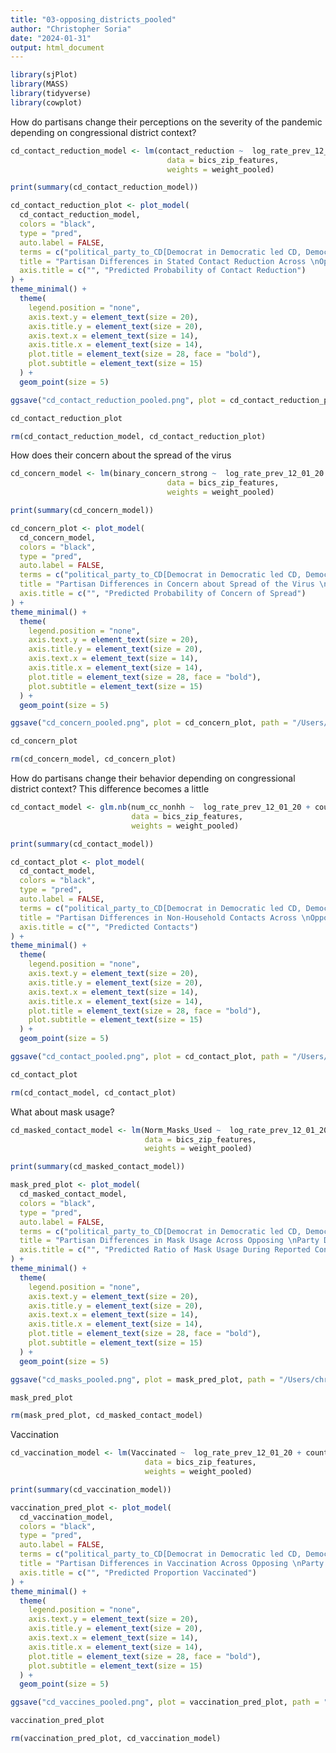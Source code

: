 ```yaml
---
title: "03-opposing_districts_pooled"
author: "Christopher Soria"
date: "2024-01-31"
output: html_document
---
```

```r
library(sjPlot)
library(MASS)
library(tidyverse)
library(cowplot)
```


How do partisans change their perceptions on the severity of the pandemic depending on congressional district context?
```r
cd_contact_reduction_model <- lm(contact_reduction ~  log_rate_prev_12_01_20 + county_mask_mandate + COUNTY_RUCC_2013 + male + educ_group + resp_yob + r_working + resp_hhsize + r_race + political_party_to_CD + cityNY +`cityBay Area` +cityPhiladelphia + cityPhoenix +cityBoston + cityAtlanta + wave, 
                                   data = bics_zip_features, 
                                   weights = weight_pooled)

print(summary(cd_contact_reduction_model))

cd_contact_reduction_plot <- plot_model(
  cd_contact_reduction_model,
  colors = "black",
  type = "pred",
  auto.label = FALSE,
  terms = c("political_party_to_CD[Democrat in Democratic led CD, Democrat in Republican led CD, Republican in Democratic led CD, Republican in Republican led CD]"),
  title = "Partisan Differences in Stated Contact Reduction Across \nOpposing Party Districts",
  axis.title = c("", "Predicted Probability of Contact Reduction")
) +
theme_minimal() +
  theme(
    legend.position = "none",
    axis.text.y = element_text(size = 20), 
    axis.title.y = element_text(size = 20), 
    axis.text.x = element_text(size = 14), 
    axis.title.x = element_text(size = 14),  
    plot.title = element_text(size = 28, face = "bold"), 
    plot.subtitle = element_text(size = 15)
  ) +
  geom_point(size = 5) 

ggsave("cd_contact_reduction_pooled.png", plot = cd_contact_reduction_plot, path = "/Users/chrissoria/Documents/Research/BICS_Political_Polarization/plots/Contact_Reduction", width = 12, height = 8, units = "in")

cd_contact_reduction_plot

rm(cd_contact_reduction_model, cd_contact_reduction_plot)
```
How does their concern about the spread of the virus 
```r
cd_concern_model <- lm(binary_concern_strong ~  log_rate_prev_12_01_20 + county_mask_mandate + COUNTY_RUCC_2013 + male + educ_group + resp_yob + r_working + resp_hhsize + r_race + political_party_to_CD + cityNY +`cityBay Area` +cityPhiladelphia + cityPhoenix +cityBoston + cityAtlanta + wave, 
                                   data = bics_zip_features, 
                                   weights = weight_pooled)

print(summary(cd_concern_model))

cd_concern_plot <- plot_model(
  cd_concern_model,
  colors = "black",
  type = "pred",
  auto.label = FALSE,
  terms = c("political_party_to_CD[Democrat in Democratic led CD, Democrat in Republican led CD, Republican in Democratic led CD, Republican in Republican led CD]"),
  title = "Partisan Differences in Concern about Spread of the Virus \nAcross Opposing Party Districts",
  axis.title = c("", "Predicted Probability of Concern of Spread")
) +
theme_minimal() +
  theme(
    legend.position = "none",
    axis.text.y = element_text(size = 20), 
    axis.title.y = element_text(size = 20), 
    axis.text.x = element_text(size = 14), 
    axis.title.x = element_text(size = 14),  
    plot.title = element_text(size = 28, face = "bold"), 
    plot.subtitle = element_text(size = 15)
  ) +
  geom_point(size = 5) 

ggsave("cd_concern_pooled.png", plot = cd_concern_plot, path = "/Users/chrissoria/Documents/Research/BICS_Political_Polarization/plots/Concern", width = 12, height = 8, units = "in")

cd_concern_plot

rm(cd_concern_model, cd_concern_plot)
```

How do partisans change their behavior depending on congressional district context?
This difference becomes a little 
```r
cd_contact_model <- glm.nb(num_cc_nonhh ~  log_rate_prev_12_01_20 + county_mask_mandate + COUNTY_RUCC_2013 + male + educ_group + resp_yob + r_working + resp_hhsize + r_race + political_party_to_CD + cityNY +`cityBay Area` +cityPhiladelphia + cityPhoenix +cityBoston + cityAtlanta + wave, 
                           data = bics_zip_features,
                           weights = weight_pooled)

print(summary(cd_contact_model))

cd_contact_plot <- plot_model(
  cd_contact_model,
  colors = "black",
  type = "pred",
  auto.label = FALSE,
  terms = c("political_party_to_CD[Democrat in Democratic led CD, Democrat in Republican led CD, Republican in Democratic led CD, Republican in Republican led CD]"),
  title = "Partisan Differences in Non-Household Contacts Across \nOpposing Party Districts",
  axis.title = c("", "Predicted Contacts")
) +
theme_minimal() +
  theme(
    legend.position = "none",
    axis.text.y = element_text(size = 20), 
    axis.title.y = element_text(size = 20), 
    axis.text.x = element_text(size = 14), 
    axis.title.x = element_text(size = 14),  
    plot.title = element_text(size = 28, face = "bold"), 
    plot.subtitle = element_text(size = 15)
  ) +
  geom_point(size = 5) 

ggsave("cd_contact_pooled.png", plot = cd_contact_plot, path = "/Users/chrissoria/Documents/Research/BICS_Political_Polarization/plots/Contacts", width = 12, height = 8, units = "in")

cd_contact_plot

rm(cd_contact_model, cd_contact_plot)
```
What about mask usage?
```r
cd_masked_contact_model <- lm(Norm_Masks_Used ~  log_rate_prev_12_01_20 + county_mask_mandate + COUNTY_RUCC_2013 + male + educ_group + resp_yob + r_working + resp_hhsize + r_race + political_party_to_CD + cityNY +`cityBay Area` +cityPhiladelphia + cityPhoenix +cityBoston + cityAtlanta + wave, 
                              data = bics_zip_features,
                              weights = weight_pooled)

print(summary(cd_masked_contact_model))

mask_pred_plot <- plot_model(
  cd_masked_contact_model,
  colors = "black",
  type = "pred",
  auto.label = FALSE,
  terms = c("political_party_to_CD[Democrat in Democratic led CD, Democrat in Republican led CD, Republican in Democratic led CD, Republican in Republican led CD]"),
  title = "Partisan Differences in Mask Usage Across Opposing \nParty Districts",
  axis.title = c("", "Predicted Ratio of Mask Usage During Reported Contacts")
) +
theme_minimal() +
  theme(
    legend.position = "none",
    axis.text.y = element_text(size = 20), 
    axis.title.y = element_text(size = 20), 
    axis.text.x = element_text(size = 14), 
    axis.title.x = element_text(size = 14),  
    plot.title = element_text(size = 28, face = "bold"), 
    plot.subtitle = element_text(size = 15)
  ) +
  geom_point(size = 5) 

ggsave("cd_masks_pooled.png", plot = mask_pred_plot, path = "/Users/chrissoria/Documents/Research/BICS_Political_Polarization/plots/Masks", width = 12, height = 8, units = "in")

mask_pred_plot

rm(mask_pred_plot, cd_masked_contact_model)
```
Vaccination
```r
cd_vaccination_model <- lm(Vaccinated ~  log_rate_prev_12_01_20 + county_mask_mandate + COUNTY_RUCC_2013 + male + educ_group + resp_yob + r_working + resp_hhsize + r_race + political_party_to_CD + cityNY +`cityBay Area` +cityPhiladelphia + cityPhoenix +cityBoston + cityAtlanta + wave, 
                              data = bics_zip_features,
                              weights = weight_pooled)

print(summary(cd_vaccination_model))

vaccination_pred_plot <- plot_model(
  cd_vaccination_model,
  colors = "black",
  type = "pred",
  auto.label = FALSE,
  terms = c("political_party_to_CD[Democrat in Democratic led CD, Democrat in Republican led CD, Republican in Democratic led CD, Republican in Republican led CD]"),
  title = "Partisan Differences in Vaccination Across Opposing \nParty Districts",
  axis.title = c("", "Predicted Proportion Vaccinated")
) +
theme_minimal() +
  theme(
    legend.position = "none",
    axis.text.y = element_text(size = 20), 
    axis.title.y = element_text(size = 20), 
    axis.text.x = element_text(size = 14), 
    axis.title.x = element_text(size = 14),  
    plot.title = element_text(size = 28, face = "bold"), 
    plot.subtitle = element_text(size = 15)
  ) +
  geom_point(size = 5) 

ggsave("cd_vaccines_pooled.png", plot = vaccination_pred_plot, path = "/Users/chrissoria/Documents/Research/BICS_Political_Polarization/plots/Vaccines", width = 12, height = 8, units = "in")

vaccination_pred_plot

rm(vaccination_pred_plot, cd_vaccination_model)
```

